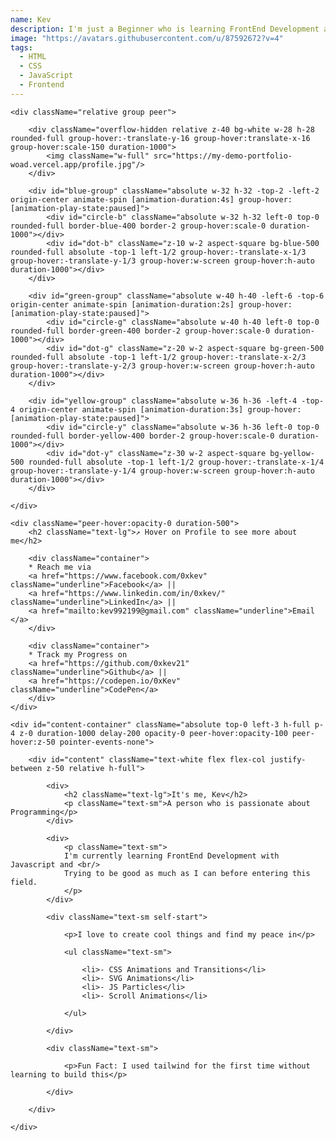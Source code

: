 ```yaml
---
name: Kev
description: I'm just a Beginner who is learning FrontEnd Development and passionate about Programming
image: "https://avatars.githubusercontent.com/u/87592672?v=4"
tags:
  - HTML
  - CSS
  - JavaScript
  - Frontend
---
```


<div className="relative w-full h-screen overflow-hidden bg-transparent flex flex-col justify-center items-center gap-11">

    <div className="relative group peer">

        <div className="overflow-hidden relative z-40 bg-white w-28 h-28 rounded-full group-hover:-translate-y-16 group-hover:translate-x-16 group-hover:scale-150 duration-1000">
            <img className="w-full" src="https://my-demo-portfolio-woad.vercel.app/profile.jpg"/>
        </div>

        <div id="blue-group" className="absolute w-32 h-32 -top-2 -left-2 origin-center animate-spin [animation-duration:4s] group-hover:[animation-play-state:paused]">
            <div id="circle-b" className="absolute w-32 h-32 left-0 top-0 rounded-full border-blue-400 border-2 group-hover:scale-0 duration-1000"></div>
            <div id="dot-b" className="z-10 w-2 aspect-square bg-blue-500 rounded-full absolute -top-1 left-1/2 group-hover:-translate-x-1/3 group-hover:-translate-y-1/3 group-hover:w-screen group-hover:h-auto duration-1000"></div>
        </div>

        <div id="green-group" className="absolute w-40 h-40 -left-6 -top-6 origin-center animate-spin [animation-duration:2s] group-hover:[animation-play-state:paused]">
            <div id="circle-g" className="absolute w-40 h-40 left-0 top-0 rounded-full border-green-400 border-2 group-hover:scale-0 duration-1000"></div>
            <div id="dot-g" className="z-20 w-2 aspect-square bg-green-500 rounded-full absolute -top-1 left-1/2 group-hover:-translate-x-2/3 group-hover:-translate-y-2/3 group-hover:w-screen group-hover:h-auto duration-1000"></div>
        </div>

        <div id="yellow-group" className="absolute w-36 h-36 -left-4 -top-4 origin-center animate-spin [animation-duration:3s] group-hover:[animation-play-state:paused]">
            <div id="circle-y" className="absolute w-36 h-36 left-0 top-0 rounded-full border-yellow-400 border-2 group-hover:scale-0 duration-1000"></div>
            <div id="dot-y" className="z-30 w-2 aspect-square bg-yellow-500 rounded-full absolute -top-1 left-1/2 group-hover:-translate-x-1/4 group-hover:-translate-y-1/4 group-hover:w-screen group-hover:h-auto duration-1000"></div>
        </div>

    </div>

    <div className="peer-hover:opacity-0 duration-500">
        <h2 className="text-lg">↗️ Hover on Profile to see more about me</h2>

        <div className="container">
        * Reach me via 
        <a href="https://www.facebook.com/0xkev" className="underline">Facebook</a> || 
        <a href="https://www.linkedin.com/in/0xkev/" className="underline">LinkedIn</a> ||
        <a href="mailto:kev992199@gmail.com" className="underline">Email </a>
        </div>

        <div className="container">
        * Track my Progress on 
        <a href="https://github.com/0xkev21" className="underline">Github</a> || 
        <a href="https://codepen.io/0xKev" className="underline">CodePen</a>
        </div>
    </div>

    <div id="content-container" className="absolute top-0 left-3 h-full p-4 z-0 duration-1000 delay-200 opacity-0 peer-hover:opacity-100 peer-hover:z-50 pointer-events-none">

        <div id="content" className="text-white flex flex-col justify-between z-50 relative h-full">

            <div>
                <h2 className="text-lg">It's me, Kev</h2>
                <p className="text-sm">A person who is passionate about Programming</p>
            </div>

            <div>
                <p className="text-sm">
                I'm currently learning FrontEnd Development with Javascript and <br/>
                Trying to be good as much as I can before entering this field.
                </p>
            </div>

            <div className="text-sm self-start">

                <p>I love to create cool things and find my peace in</p>

                <ul className="text-sm">

                    <li>- CSS Animations and Transitions</li>
                    <li>- SVG Animations</li>
                    <li>- JS Particles</li>
                    <li>- Scroll Animations</li>
                    
                </ul>

            </div>

            <div className="text-sm">

                <p>Fun Fact: I used tailwind for the first time without learning to build this</p>

            </div>

        </div>

    </div>

</div>
